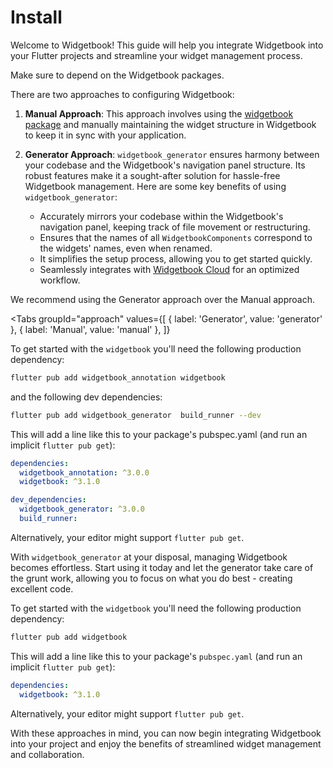 # Install

Welcome to Widgetbook! This guide will help you integrate Widgetbook into your Flutter
projects and streamline your widget management process.

Make sure to depend on the Widgetbook packages.

There are two approaches to configuring Widgetbook:

1. **Manual Approach**: This approach involves using the
   [widgetbook package](https://pub.dev/packages/widgetbook) and manually maintaining the
   widget structure in Widgetbook to keep it in sync with your application.

2. **Generator Approach**: `widgetbook_generator` ensures harmony between your codebase
   and the Widgetbook's navigation panel structure. Its robust features make it a
   sought-after solution for hassle-free Widgetbook management. Here are some key benefits
   of using `widgetbook_generator`:
   - Accurately mirrors your codebase within the Widgetbook's navigation panel, keeping
     track of file movement or restructuring.
   - Ensures that the names of all `WidgetbookComponents` correspond to the widgets'
     names, even when renamed.
   - It simplifies the setup process, allowing you to get started quickly.
   - Seamlessly integrates with [Widgetbook Cloud](/widgetbook-cloud/overview) for an
     optimized workflow.

<Info>We recommend using the Generator approach over the Manual approach.</Info>

<Tabs
  groupId="approach"
  values={[
    { label: 'Generator', value: 'generator' },
    { label: 'Manual', value: 'manual' },
  ]}
>
  <TabItem value="generator">

To get started with the `widgetbook` you'll need the following production dependency:

```bash
flutter pub add widgetbook_annotation widgetbook
```

and the following dev dependencies:

```bash
flutter pub add widgetbook_generator  build_runner --dev
```

This will add a line like this to your package's pubspec.yaml (and run an implicit
`flutter pub get`):

```yaml
dependencies:
  widgetbook_annotation: ^3.0.0
  widgetbook: ^3.1.0

dev_dependencies:
  widgetbook_generator: ^3.0.0
  build_runner:
```

Alternatively, your editor might support `flutter pub get`.

With `widgetbook_generator` at your disposal, managing Widgetbook becomes effortless.
Start using it today and let the generator take care of the grunt work, allowing you to
focus on what you do best - creating excellent code.

  </TabItem>
  <TabItem value="manual">

To get started with the `widgetbook` you'll need the following production dependency:

```bash
flutter pub add widgetbook
```

This will add a line like this to your package's `pubspec.yaml` (and run an implicit
`flutter pub get`):

```yaml
dependencies:
  widgetbook: ^3.1.0
```

Alternatively, your editor might support `flutter pub get`.

  </TabItem>
</Tabs>

With these approaches in mind, you can now begin integrating Widgetbook into your project
and enjoy the benefits of streamlined widget management and collaboration.
